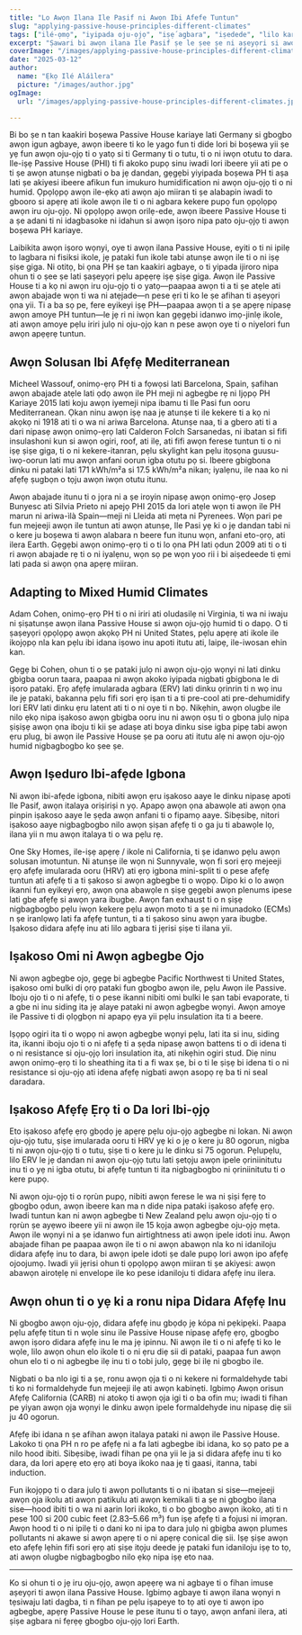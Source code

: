 ```yaml
---
title: "Lo Awọn Ilana Ile Pasif ni Awọn Ibi Afefe Tuntun"
slug: "applying-passive-house-principles-different-climates"
tags: ["ilé-ọmọ", "iyipada oju-ọjọ", "iṣẹ́ agbara", "iṣedede", "lilo kariaye"]
excerpt: "Ṣawari bi awọn ilana Ile Pasif ṣe le ṣee ṣe ni aṣeyọri si awọn oju-ọjọ oriṣiriṣi ni gbogbo agbaye, pẹlu awọn apẹẹrẹ gidi ati awọn solusan to wulo fun itọju itunu ati ṣiṣe ni eyikeyi ayika."
coverImage: "/images/applying-passive-house-principles-different-climates.jpg"
date: "2025-03-12"
author:
  name: "Ẹkọ Ilé Aláìlera"
  picture: "/images/author.jpg"
ogImage:
  url: "/images/applying-passive-house-principles-different-climates.jpg"

---
```

Bi bo ṣe n tan kaakiri boṣewa Passive House kariaye lati Germany si gbogbo awọn igun agbaye, awọn ibeere ti ko le yago fun ti dide lori bi boṣewa yii ṣe yẹ fun awọn oju-ọjọ ti o yatọ si ti Germany ti o tutu, ti o ni iwọn otutu to dara. Ile-iṣẹ Passive House (PHI) ti fi akoko pupọ sinu iwadi lori ibeere yii ati pe o ti ṣe awọn atunṣe nigbati o ba jẹ dandan, gẹgẹbi yiyipada boṣewa PH ti aṣa lati ṣe akiyesi ibeere afikun fun imukuro humidification ni awọn oju-ọjọ ti o ni humid. Ọpọlọpọ awọn ile-ẹkọ ati awọn ajo miiran ti ṣe alabapin iwadi to gbooro si apẹrẹ ati ikole awọn ile ti o ni agbara kekere pupọ fun ọpọlọpọ awọn iru oju-ọjọ. Ni ọpọlọpọ awọn orilẹ-ede, awọn ibeere Passive House ti a ṣe adani ti ni idagbasoke ni idahun si awọn iṣoro nipa pato oju-ọjọ ti awọn boṣewa PH kariaye.

Laibikita awọn iṣoro wọnyi, oye ti awọn ilana Passive House, eyiti o ti ni ipilẹ to lagbara ni fisiksi ikole, jẹ pataki fun ikole tabi atunṣe awọn ile ti o ni iṣẹ ṣiṣe giga. Ni otitọ, bi ọna PH ṣe tan kaakiri agbaye, o ti yipada ijiroro nipa ohun ti o ṣee ṣe lati ṣaṣeyọri pẹlu apẹẹrẹ iṣẹ ṣiṣe giga. Awọn ile Passive House ti a kọ ni awọn iru oju-ọjọ ti o yatọ—paapaa awọn ti a ti ṣe atẹle ati awọn abajade wọn ti wa ni atẹjade—n pese ẹri ti ko le ṣe afihan ti aṣeyọri ọna yii. Ti a ba sọ pe, fere eyikeyi iṣẹ PH—paapaa awọn ti a ṣe apẹrẹ nipasẹ awọn amoye PH tuntun—le jẹ ri ni iwọn kan gẹgẹbi idanwo imọ-jinlẹ ikole, ati awọn amoye pẹlu iriri julọ ni oju-ọjọ kan n pese awọn oye ti o niyelori fun awọn apẹẹrẹ tuntun.
## Awọn Solusan Ibi Afẹfẹ Mediterranean

Micheel Wassouf, onimọ-ẹrọ PH ti a fọwọsi lati Barcelona, Spain, ṣafihan awọn abajade atẹle lati ọdọ awọn ile PH meji ni agbegbe rẹ ni Ijọpọ PH Kariaye 2015 lati koju awọn iyemeji nipa ibamu ti Ile Pasi fun ooru Mediterranean. Ọkan ninu awọn iṣẹ naa jẹ atunṣe ti ile kekere ti a kọ ni akọkọ ni 1918 ati ti o wa ni ariwa Barcelona. Atunṣe naa, ti a gbero ati ti a dari nipasẹ awọn onimọ-ẹrọ lati Calderon Folch Sarsanedas, ni ibatan si fifi insulashoni kun si awọn ogiri, roof, ati ilẹ, ati fifi awọn ferese tuntun ti o ni iṣẹ ṣiṣe giga, ti o ni kekere-itanran, pẹlu skylight kan pẹlu itọsọna guusu-ìwọ-oorun lati mu awọn anfani oorun igba otutu pọ si. Ibeere gbigbona dinku ni pataki lati 171 kWh/m²a si 17.5 kWh/m²a nikan; iyalẹnu, ile naa ko ni afẹfẹ ṣugbọn o tọju awọn iwọn otutu itunu.

Awọn abajade itunu ti o jọra ni a ṣe iroyin nipasẹ awọn onimọ-ẹrọ Josep Bunyesc ati Silvia Prieto ni apejọ PHI 2015 da lori atẹle wọn ti awọn ile PH marun ni ariwa-ìlà Spain—meji ni Lleida ati mẹta ni Pyrenees. Wọn pari pe fun mejeeji awọn ile tuntun ati awọn atunṣe, Ile Pasi yẹ ki o jẹ dandan tabi ni o kere ju boṣewa ti awọn alabara n beere fun itunu wọn, anfani eto-ọrọ, ati ilera Earth. Gẹgẹbi awọn onimọ-ẹrọ ti o ti lo ọna PH lati ọdun 2009 ati ti o ti ri awọn abajade rẹ ti o ni iyalẹnu, wọn sọ pe wọn yoo rii i bi aiṣedeede ti ẹmi lati pada si awọn ọna apẹrẹ miiran.
## Adapting to Mixed Humid Climates

Adam Cohen, onimọ-ẹrọ PH ti o ni iriri ati oludasilẹ ni Virginia, ti wa ni iwaju ni ṣiṣatunṣe awọn ilana Passive House si awọn oju-ọjọ humid ti o dapọ. O ti ṣaṣeyọri ọpọlọpọ awọn akọkọ PH ni United States, pẹlu apẹrẹ ati ikole ile ikojọpọ nla kan pẹlu ibi idana iṣowo inu apoti itutu ati, laipẹ, ile-iwosan ehin kan.

Gẹgẹ bi Cohen, ohun ti o ṣe pataki julọ ni awọn oju-ọjọ wọnyi ni lati dinku gbigba oorun taara, paapaa ni awọn akoko iyipada nigbati gbigbona le di iṣoro pataki. Ẹrọ afẹfẹ imularada agbara (ERV) lati dinku ọrinrin ti n wọ inu ile jẹ pataki, bakanna pẹlu fifi sori ẹrọ iṣan ti a ti pre-cool ati pre-dehumidify lori ERV lati dinku ẹru latent ati ti o ni oye ti n bọ. Nikẹhin, awọn olugbe ile nilo ẹkọ nipa iṣakoso awọn gbigba ooru inu ni awọn oṣu ti o gbona julọ nipa ṣiṣiṣẹ awọn ọna iboju ti kii ṣe adaṣe ati boya dinku sise igba pipẹ tabi awọn ẹru plug, bi awọn ile Passive House ṣe pa ooru ati itutu alẹ ni awọn oju-ọjọ humid nigbagbogbo ko ṣee ṣe.
## Awọn Iṣeduro Ibi-afẹde Igbona

Ni awọn ibi-afẹde igbona, nibiti awọn ẹru iṣakoso aaye le dinku nipasẹ apoti Ile Pasif, awọn italaya oriṣiriṣi n yọ. Apapọ awọn ọna abawọle ati awọn ọna pinpin iṣakoso aaye le ṣẹda awọn anfani ti o fipamọ aaye. Sibẹsibẹ, nitori iṣakoso aaye nigbagbogbo nilo awọn ṣiṣan afẹfẹ ti o ga ju ti abawọle lọ, ilana yii n mu awọn italaya ti o wa pẹlu rẹ.

One Sky Homes, ile-iṣẹ apẹrẹ / ikole ni California, ti ṣe idanwo pẹlu awọn solusan imotuntun. Ni atunṣe ile wọn ni Sunnyvale, wọn fi sori ẹrọ mejeeji ẹrọ afẹfẹ imularada ooru (HRV) ati ẹrọ igbona mini-split ti o pese afẹfẹ tuntun ati afẹfẹ ti a ti ṣakoso si awọn agbegbe ti o wọpọ. Dipo ki o lo awọn ikanni fun eyikeyi ẹrọ, awọn ọna abawọle n ṣiṣẹ gẹgẹbi awọn plenums ipese lati gbe afẹfẹ si awọn yara ibugbe. Awọn fan exhaust ti o n ṣiṣẹ nigbagbogbo pẹlu iwọn kekere pẹlu awọn moto ti a ṣe ni imunadoko (ECMs) n ṣe iranlọwọ lati fa afẹfẹ tuntun, ti a ti ṣakoso sinu awọn yara ibugbe. Iṣakoso didara afẹfẹ inu ati lilo agbara ti jẹrisi ṣiṣe ti ilana yii.
## Iṣakoso Omi ni Awọn agbegbe Ojo

Ni awọn agbegbe ojo, gẹgẹ bi agbegbe Pacific Northwest ti United States, iṣakoso omi bulki di ọrọ pataki fun gbogbo awọn ile, pẹlu Awọn ile Passive. Iboju ojo ti o ni afẹfẹ, ti o pese ikanni nibiti omi bulki le ṣan tabi evaporate, ti a gbe ni inu siding ita jẹ alaye pataki ni awọn agbegbe wọnyi. Awọn amoye ile Passive ti di ọlọgbọn ni apapọ ẹya yii pẹlu insulation ita ti a beere.

Iṣọpọ ogiri ita ti o wọpọ ni awọn agbegbe wọnyi pẹlu, lati ita si inu, siding ita, ikanni iboju ojo ti o ni afẹfẹ ti a ṣẹda nipasẹ awọn battens ti o di idena ti o ni resistance si oju-ọjọ lori insulation ita, ati nikẹhin ogiri stud. Diẹ ninu awọn onimọ-ẹrọ ti lo sheathing ita ti a fi wax ṣe, bi o ti le ṣiṣẹ bi idena ti o ni resistance si oju-ọjọ ati idena afẹfẹ nigbati awọn asopọ rẹ ba ti ni seal daradara.

## Iṣakoso Afẹfẹ Ẹrọ ti o Da lori Ibi-ọjọ

Eto iṣakoso afẹfẹ ẹrọ gbọdọ jẹ apẹrẹ pẹlu oju-ọjọ agbegbe ni lokan. Ni awọn oju-ọjọ tutu, ṣiṣe imularada ooru ti HRV yẹ ki o jẹ o kere ju 80 ogorun, nigba ti ni awọn oju-ọjọ ti o tutu, ṣiṣe ti o kere ju le dinku si 75 ogorun. Pẹlupẹlu, lilo ERV le jẹ dandan ni awọn oju-ọjọ tutu lati ṣetọju awọn ipele ọriniinitutu inu ti o yẹ ni igba otutu, bi afẹfẹ tuntun ti ita nigbagbogbo ni ọriniinitutu ti o kere pupọ.

Ni awọn oju-ọjọ ti o rọrùn pupọ, nibiti awọn ferese le wa ni ṣiṣi fẹrẹ to gbogbo ọdun, awọn ibeere kan ma n dide nipa pataki iṣakoso afẹfẹ ẹrọ. Iwadi tuntun kan ni awọn agbegbe ti New Zealand pẹlu awọn oju-ọjọ ti o rọrùn ṣe ayẹwo ibeere yii ni awọn ile 15 kọja awọn agbegbe oju-ọjọ mẹta. Awọn ile wọnyi ni a ṣe idanwo fun airtightness ati awọn ipele idoti inu. Awọn abajade fihan pe paapaa awọn ile ti o ni awọn abawọn nla ko ni idaniloju didara afẹfẹ inu to dara, bi awọn ipele idoti ṣe dale pupọ lori awọn ipo afẹfẹ ojoojumọ. Iwadi yii jẹrisi ohun ti ọpọlọpọ awọn miiran ti ṣe akiyesi: awọn abawọn airotẹlẹ ni envelope ile ko pese idaniloju ti didara afẹfẹ inu ilera.
## Awọn ohun ti o yẹ ki a ronu nipa Didara Afẹfẹ Inu

Ni gbogbo awọn oju-ọjọ, didara afẹfẹ inu gbọdọ jẹ kópa ni pẹkipẹki. Paapa pẹlu afẹfẹ titun ti n wọle sinu ile Passive House nipasẹ afẹfẹ ẹrọ, gbogbo awọn iṣoro didara afẹfẹ inu le ma jẹ ipinnu. Ni awọn ile ti o ni afẹfẹ ti ko le wọle, lilo awọn ohun elo ikole ti o ni ẹru diẹ sii di pataki, paapaa fun awọn ohun elo ti o ni agbegbe ilẹ inu ti o tobi julọ, gẹgẹ bi ilẹ ni gbogbo ile.

Nigbati o ba nlo igi ti a ṣe, ronu awọn ọja ti o ni kekere ni formaldehyde tabi ti ko ni formaldehyde fun mejeeji ilẹ ati awọn kabinẹti. Igbimọ Awọn orisun Afẹfẹ California (CARB) ni atokọ ti awọn ọja igi ti o ba ofin mu; iwadi ti fihan pe yiyan awọn ọja wọnyi le dinku awọn ipele formaldehyde inu nipasẹ diẹ sii ju 40 ogorun.

Afẹfẹ ibi idana n ṣe afihan awọn italaya pataki ni awọn ile Passive House. Lakoko ti ọna PH n ro pe afẹfẹ ni a fa lati agbegbe ibi idana, ko sọ pato pe a nilo hood ibiti. Sibẹsibẹ, iwadi fihan pe ọna yii le ja si didara afẹfẹ inu ti ko dara, da lori apẹrẹ eto ẹrọ ati boya ikoko naa jẹ ti gaasi, itanna, tabi induction.

Fun ikojọpọ ti o dara julọ ti awọn pollutants ti o ni ibatan si sise—mejeeji awọn ọja ikolu ati awọn patikulu ati awọn kemikali ti a ṣe ni gbogbo ilana sise—hood ibiti ti o wa ni aarin lori ikoko, ti o bo gbogbo awọn ikoko, ati ti n pese 100 si 200 cubic feet (2.83–5.66 m³) fun iṣẹ afẹfẹ ti a fojusi ni imọran. Awọn hood ti o ni ipilẹ ti o dani ko ni ipa to dara julọ ni gbigba awọn plumes pollutants ni akawe si awọn apẹrẹ ti o ni apẹrẹ conical diẹ sii. Iṣẹ ṣiṣe awọn eto afẹfẹ lẹhin fifi sori ẹrọ ati ṣiṣe itọju deede jẹ pataki fun idaniloju iṣẹ to tọ, ati awọn olugbe nigbagbogbo nilo ẹkọ nipa iṣẹ eto naa.

---

Ko si ohun ti o jẹ iru oju-ọjọ, awọn apẹẹrẹ wa ni agbaye ti o fihan imuse aṣeyọri ti awọn ilana Passive House. Igbimọ agbaye ti awọn ilana wọnyi n tẹsiwaju lati dagba, ti n fihan pe pẹlu iṣapeye to tọ ati oye ti awọn ipo agbegbe, apẹrẹ Passive House le pese itunu ti o tayọ, awọn anfani ilera, ati ṣiṣe agbara ni fẹrẹẹ gbogbo oju-ọjọ lori Earth.
